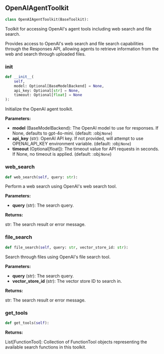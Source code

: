 <a id="camel.toolkits.openai_agent_toolkit"></a>

<a id="camel.toolkits.openai_agent_toolkit.OpenAIAgentToolkit"></a>

## OpenAIAgentToolkit

```python
class OpenAIAgentToolkit(BaseToolkit):
```

Toolkit for accessing OpenAI's agent tools including web search and
file search.

Provides access to OpenAI's web search and file search capabilities
through the Responses API, allowing agents to retrieve information from
the web and search through uploaded files.

<a id="camel.toolkits.openai_agent_toolkit.OpenAIAgentToolkit.__init__"></a>

### __init__

```python
def __init__(
    self,
    model: Optional[BaseModelBackend] = None,
    api_key: Optional[str] = None,
    timeout: Optional[float] = None
):
```

Initialize the OpenAI agent toolkit.

**Parameters:**

- **model** (BaseModelBackend): The OpenAI model to use for responses. If None, defaults to gpt-4o-mini. (default: :obj:`None`)
- **api_key** (str): OpenAI API key. If not provided, will attempt to use OPENAI_API_KEY environment variable. (default: :obj:`None`)
- **timeout** (Optional[float]): The timeout value for API requests in seconds. If None, no timeout is applied. (default: :obj:`None`)

<a id="camel.toolkits.openai_agent_toolkit.OpenAIAgentToolkit.web_search"></a>

### web_search

```python
def web_search(self, query: str):
```

Perform a web search using OpenAI's web search tool.

**Parameters:**

- **query** (str): The search query.

**Returns:**

  str: The search result or error message.

<a id="camel.toolkits.openai_agent_toolkit.OpenAIAgentToolkit.file_search"></a>

### file_search

```python
def file_search(self, query: str, vector_store_id: str):
```

Search through files using OpenAI's file search tool.

**Parameters:**

- **query** (str): The search query.
- **vector_store_id** (str): The vector store ID to search in.

**Returns:**

  str: The search result or error message.

<a id="camel.toolkits.openai_agent_toolkit.OpenAIAgentToolkit.get_tools"></a>

### get_tools

```python
def get_tools(self):
```

**Returns:**

  List[FunctionTool]: Collection of FunctionTool objects representing
the available search functions in this toolkit.
